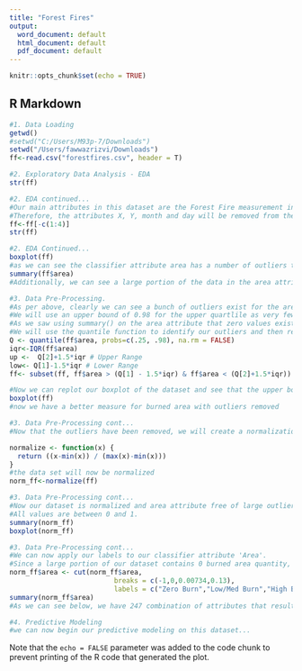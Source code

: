```yaml
---
title: "Forest Fires"
output:
  word_document: default
  html_document: default
  pdf_document: default
---
```


```r
knitr::opts_chunk$set(echo = TRUE)
```

## R Markdown
```r
#1. Data Loading
getwd()
#setwd("C:/Users/M93p-7/Downloads")
setwd("/Users/fawwazrizvi/Downloads")
ff<-read.csv("forestfires.csv", header = T)
```

```r
#2. Exploratory Data Analysis - EDA
str(ff)
```


```r
#2. EDA continued...
#Our main attributes in this dataset are the Forest Fire measurement indices (FFMC, DMC, DC, ISI) and the climate related measures (temp, RH (relative humidity), wind, rain) and our classifier attribute (area (burned)).
#Therefore, the attributes X, Y, month and day will be removed from the dataset
ff<-ff[-c(1:4)]
str(ff)
```

```r
#2. EDA Continued...
boxplot(ff)
#as we can see the classifier attribute area has a number of outliers that we need to remove
summary(ff$area)
#Additionally, we can see a large portion of the data in the area attribute consists of 0 values, which attribute to zero burned areas (in hectares).
```
```r
#3. Data Pre-Processing.
#As per above, clearly we can see a bunch of outliers exist for the area attribute, so we will remove these.
#We will use an upper bound of 0.98 for the upper quartlile as very few values exist above 100 in the area attribute.
#As we saw using summary() on the area attribute that zero values exist in the dataset up to the 1st quartile, and since the burned area can not be lower than 0, we do not have any lower bound outliers.
#We will use the quantile function to identify our outliers and then remove them:
Q <- quantile(ff$area, probs=c(.25, .98), na.rm = FALSE)
iqr<-IQR(ff$area)
up <-  Q[2]+1.5*iqr # Upper Range
low<- Q[1]-1.5*iqr # Lower Range
ff<- subset(ff, ff$area > (Q[1] - 1.5*iqr) & ff$area < (Q[2]+1.5*iqr))

#Now we can replot our boxplot of the dataset and see that the upper bound outliers are now removed from the area attribute
boxplot(ff)
#now we have a better measure for burned area with outliers removed
```

```r
#3. Data Pre-Processing cont...
#Now that the outliers have been removed, we will create a normalization function and apply it to our dataset

normalize <- function(x) {
  return ((x-min(x)) / (max(x)-min(x)))
}
#the data set will now be normalized
norm_ff<-normalize(ff)
```

```r
#3. Data Pre-Processing cont...
#Now our dataset is normalized and area attribute free of large outliers.
#All values are between 0 and 1.
summary(norm_ff)
boxplot(norm_ff)
```


```r
#3. Data Pre-Processing cont...
#We can now apply our labels to our classifier attribute 'Area'.
#Since a large portion of our dataset contains 0 burned area quantity, we will label it as 'Zero Burn'. Burned area between are 1st quartile of 0 and our 3rd quartile, can be considered 'Low/Med Burn', and anything from our 3rd quartile to our Max value is considered 'High Burn'
norm_ff$area <- cut(norm_ff$area,
                          breaks = c(-1,0,0.00734,0.13),
                          labels = c("Zero Burn","Low/Med Burn","High Burn"), right = TRUE)
summary(norm_ff$area)
#As we can see below, we have 247 combination of attributes that result in Zero Burn area, 134 result in Low/Med Burn areas and 127 that result in High Burn area.

```
```r
#4. Predictive Modeling
#we can now begin our predictive modeling on this dataset...
```

Note that the `echo = FALSE` parameter was added to the code chunk to prevent printing of the R code that generated the plot.
